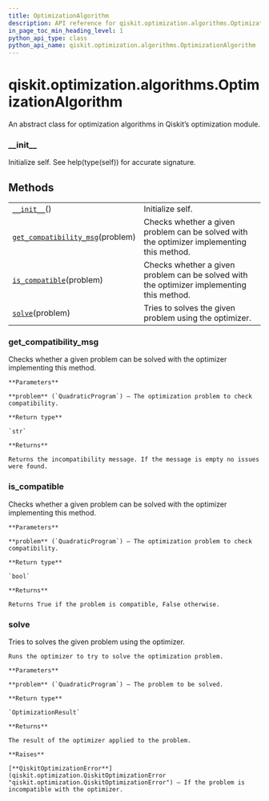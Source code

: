 ```yaml
---
title: OptimizationAlgorithm
description: API reference for qiskit.optimization.algorithms.OptimizationAlgorithm
in_page_toc_min_heading_level: 1
python_api_type: class
python_api_name: qiskit.optimization.algorithms.OptimizationAlgorithm
---
```


# qiskit.optimization.algorithms.OptimizationAlgorithm

<Class id="qiskit.optimization.algorithms.OptimizationAlgorithm" isDedicatedPage={true} github="https://github.com/qiskit-community/qiskit-aqua/tree/stable/0.9/qiskit/optimization/algorithms/optimization_algorithm.py" signature="OptimizationAlgorithm">
  An abstract class for optimization algorithms in Qiskit’s optimization module.

  ### \_\_init\_\_

  <Function id="qiskit.optimization.algorithms.OptimizationAlgorithm.__init__" signature="__init__()">
    Initialize self. See help(type(self)) for accurate signature.
  </Function>

  ## Methods

  |                                                                                                                                                                                              |                                                                                           |
  | -------------------------------------------------------------------------------------------------------------------------------------------------------------------------------------------- | ----------------------------------------------------------------------------------------- |
  | [`__init__`](#qiskit.optimization.algorithms.OptimizationAlgorithm.__init__ "qiskit.optimization.algorithms.OptimizationAlgorithm.__init__")()                                               | Initialize self.                                                                          |
  | [`get_compatibility_msg`](#qiskit.optimization.algorithms.OptimizationAlgorithm.get_compatibility_msg "qiskit.optimization.algorithms.OptimizationAlgorithm.get_compatibility_msg")(problem) | Checks whether a given problem can be solved with the optimizer implementing this method. |
  | [`is_compatible`](#qiskit.optimization.algorithms.OptimizationAlgorithm.is_compatible "qiskit.optimization.algorithms.OptimizationAlgorithm.is_compatible")(problem)                         | Checks whether a given problem can be solved with the optimizer implementing this method. |
  | [`solve`](#qiskit.optimization.algorithms.OptimizationAlgorithm.solve "qiskit.optimization.algorithms.OptimizationAlgorithm.solve")(problem)                                                 | Tries to solves the given problem using the optimizer.                                    |

  ### get\_compatibility\_msg

  <Function id="qiskit.optimization.algorithms.OptimizationAlgorithm.get_compatibility_msg" signature="abstract get_compatibility_msg(problem)">
    Checks whether a given problem can be solved with the optimizer implementing this method.

    **Parameters**

    **problem** (`QuadraticProgram`) – The optimization problem to check compatibility.

    **Return type**

    `str`

    **Returns**

    Returns the incompatibility message. If the message is empty no issues were found.
  </Function>

  ### is\_compatible

  <Function id="qiskit.optimization.algorithms.OptimizationAlgorithm.is_compatible" signature="is_compatible(problem)">
    Checks whether a given problem can be solved with the optimizer implementing this method.

    **Parameters**

    **problem** (`QuadraticProgram`) – The optimization problem to check compatibility.

    **Return type**

    `bool`

    **Returns**

    Returns True if the problem is compatible, False otherwise.
  </Function>

  ### solve

  <Function id="qiskit.optimization.algorithms.OptimizationAlgorithm.solve" signature="abstract solve(problem)">
    Tries to solves the given problem using the optimizer.

    Runs the optimizer to try to solve the optimization problem.

    **Parameters**

    **problem** (`QuadraticProgram`) – The problem to be solved.

    **Return type**

    `OptimizationResult`

    **Returns**

    The result of the optimizer applied to the problem.

    **Raises**

    [**QiskitOptimizationError**](qiskit.optimization.QiskitOptimizationError "qiskit.optimization.QiskitOptimizationError") – If the problem is incompatible with the optimizer.
  </Function>
</Class>

